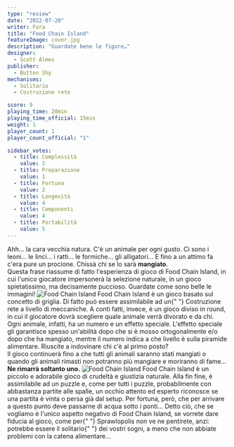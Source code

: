```yaml
---
type: "review"
date: "2022-07-20"
writer: Fora
title: "Food Chain Island"
featureImage: cover.jpg
description: "Guardate bene le figure…"
designer:
  - Scott Almes
publisher:
  - Button Shy 
mechanisms:
  - Solitario
  - Costruzione rete

score: 9
playing_time: 20min
playing_time_official: 15min
weight: 1
player_count: 1
player_count_official: "1"

sidebar_votes:
  - title: Complessità
    value: 2
  - title: Preparazione
    value: 1
  - title: Fortuna
    value: 2
  - title: Longevità
    value: 4
  - title: Componenti
    value: 4
  - title: Portabilità
    value: 5
---
```


<Setting>
  Ahh… la cara vecchia natura. C'è un animale per ogni gusto. Ci sono i leoni…
  le linci… i ratti… le formiche… gli alligatori… E fino a un attimo fa c'era
  pure un procione. Chissà chi se lo sarà <strong>mangiato</strong>. <br />
  Questa frase riassume di fatto l'esperienza di gioco di Food Chain Island, in cui
  l'unico giocatore impersonerà la selezione naturale, in un gioco spietatissimo,
  ma decisamente puccioso. Guardate come sono belle le immagini!
</Setting>

<img src="./game1.jpg" alt="Food Chain Island" />

<Rules>
  Food Chain Island è un gioco basato sul concetto di griglia. Di fatto può
  essere assimilabile ad un{" "}
  <Link to="/mechanisms/costruzione-rete/">Costruzione rete</Link> a livello di
  meccaniche. A conti fatti, invece, è un gioco diviso in round, in cui il
  giocatore dovrà scegliere quale animale verrà divorato e da chi. Ogni animale,
  infatti, ha un numero e un effetto speciale. L'effetto speciale gli garantisce
  spesso un'abilità dopo che si è mosso ortogonalmente e/o dopo che ha mangiato,
  mentre il numero indica a che livello è sulla piramide alimentare. Riuscite a
  indovinare chi c'è al primo posto? <br />
  Il gioco continuerà fino a che tutti gli animali saranno stati mangiati o quando
  gli animali rimasti non potranno più mangiare e moriranno di fame… <br />
  <strong>Ne rimarrà soltanto uno.</strong>
</Rules>

<img src="./game2.jpg?t=1" alt="Food Chain Island" />

<Feedback>
  Food Chain Island è un piccolo e adorabile gioco di crudeltà e giustizia
  naturale. Alla fin fine, è assimilabile ad un puzzle e, come per tutti i
  puzzle, probabilmente con abbastanza partite alle spalle, un occhio attento ed
  esperto riconosce se una partita è vinta o persa già dal setup. Per fortuna,
  però, che per arrivare a questo punto deve passarne di acqua sotto i ponti…
  Detto ciò, che se vogliamo è l'unico aspetto negativo di Food Chain Island, se
  vorrete dare fiducia al gioco, come per{" "}
  <Link to="/reviews/sprawlopolis/">Sprawlopolis</Link> non ve ne pentirete,
  anzi: potrebbe essere il <Link to="/mechanisms/solitario/"> solitario</Link>{" "}
  dei vostri sogni, a meno che non abbiate problemi con la catena alimentare…
</Feedback>

<Instagram id="CgO5V1MjgxH" />
